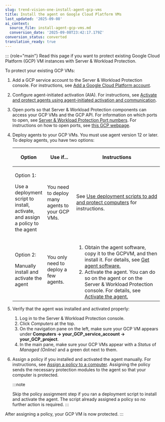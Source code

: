```yaml
---
slug: trend-vision-one-install-agent-gcp-vms
title: Install the agent on Google Cloud Platform VMs
last_updated: '2025-09-08'
ai_context:
  source_file: install-agent-gcp-vms.md
  conversion_date: '2025-09-08T23:42:17.179Z'
conversion_status: converted
translation_ready: true
---
```


::: {role="main"}
Read this page if you want to protect existing Google Cloud Platform (GCP) VM instances with Server & Workload Protection.

To protect your existing GCP VMs:

1.  Add a GCP service account to the Server & Workload Protection console. For instructions, see [Add a Google Cloud Platform account](add-google-cloud-platform-account.mdx).

2.  Configure agent-initiated activation (AIA). For instructions, see [Activate and protect agents using agent-initiated activation and communication](agent-initiated-activation.mdx).

3.  Open ports so that Server & Workload Protection components can access your GCP VMs and the GCP API. For information on which ports to open, see [Server & Workload Protection Port numbers](swp-port-numbers.mdx). For instructions on how to open ports, see [this GCP webpage](https://cloud.google.com/vpc/docs/using-firewalls).

4.  Deploy agents to your GCP VMs. You must use agent version 12 or later. To deploy agents, you have two options:

    <table>
    <colgroup>
    <col style="width: 20%" />
    <col style="width: 20%" />
    <col style="width: 60%" />
    </colgroup>
    <thead>
    <tr>
    <th><p>Option</p></th>
    <th><p>Use if...</p></th>
    <th><p>Instructions</p></th>
    </tr>
    </thead>
    <tbody>
    <tr>
    <td><p>Option 1:</p>
    <p>Use a deployment script to install, activate, and assign a policy to the agent</p></td>
    <td><p>You need to deploy many agents to your GCP VMs.</p></td>
    <td><p>See <a href="trend-vision-one-deployment-scripts-add-computers">Use deployment scripts to add and protect computers</a> for instructions.</p></td>
    </tr>
    <tr>
    <td><p>Option 2:</p>
    <p>Manually install and activate the agent</p></td>
    <td><p>You only need to deploy a few agents.</p></td>
    <td><ol>
    <li>Obtain the agent software, copy it to the GCPVM, and then install it. For details, see <a href="trend-vision-one-get-agent-software">Get agent software.</a></li>
    <li>Activate the agent. You can do so on the agent or on the Server &amp; Workload Protection console. For details, see <a href="trend-vision-one-activate-agent">Activate the agent.</a></li>
    </ol></td>
    </tr>
    </tbody>
    </table>

5.  Verify that the agent was installed and activated properly:

    1.  Log in to the Server & Workload Protection console.
    2.  Click *Computers* at the top.
    3.  On the navigation pane on the left, make sure your GCP VM appears under **Computers → your_GCP_service_account → your_GCP_project**.
    4.  In the main pane, make sure your GCP VMs appear with a *Status* of *Managed (Online)* and a green dot next to them.

6.  Assign a policy if you installed and activated the agent manually. For instructions, see [Assign a policy to a computer](create-policies.mdx). Assigning the policy sends the necessary protection modules to the agent so that your computer is protected.

    :::note

    Skip the policy assignment step if you ran a deployment script to install and activate the agent. The script already assigned a policy so no further action is required.
    :::

After assigning a policy, your GCP VM is now protected.
:::
